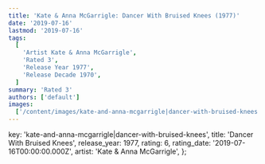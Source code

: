 ```yaml
---
title: 'Kate & Anna McGarrigle: Dancer With Bruised Knees (1977)'
date: '2019-07-16'
lastmod: '2019-07-16'
tags:
  [
    'Artist Kate & Anna McGarrigle',
    'Rated 3',
    'Release Year 1977',
    'Release Decade 1970',
  ]
summary: 'Rated 3'
authors: ['default']
images:
  ['/content/images/kate-and-anna-mcgarrigle|dancer-with-bruised-knees.jpg']
---
```


  key: 'kate-and-anna-mcgarrigle|dancer-with-bruised-knees',
  title: 'Dancer With Bruised Knees',
  release_year: 1977,
  rating: 6,
  rating_date: '2019-07-16T00:00:00.000Z',
  artist: 'Kate & Anna McGarrigle',
};

<MusicRating data={data} />
